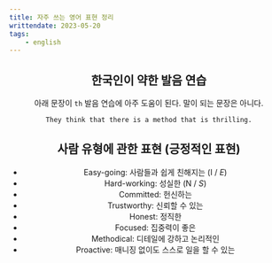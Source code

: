 ```yaml
---
title: 자주 쓰는 영어 표현 정리
writtendate: 2023-05-20
tags:
    - english
---
```



<Header />

## 한국인이 약한 발음 연습

아래 문장이 `th` 발음 연습에 아주 도움이 된다. 말이 되는 문장은 아니다.

```
They think that there is a method that is thrilling.
```


## 사람 유형에 관한 표현 (긍정적인 표현)

- Easy-going: 사람들과 쉽게 친해지는 (I / *E*)
- Hard-working: 성실한 (N / *S*)
- Committed: 헌신하는
- Trustworthy: 신뢰할 수 있는
- Honest: 정직한
- Focused: 집중력이 좋은
- Methodical: 디테일에 강하고 논리적인
- Proactive: 매니징 없이도 스스로 일을 할 수 있는

<TagList />
<Comment />